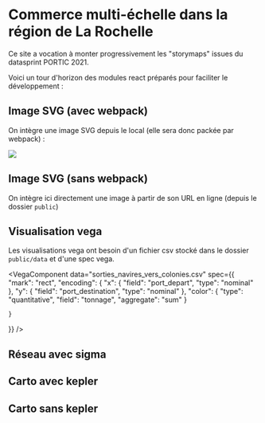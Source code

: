 

# Commerce multi-échelle dans la région de La Rochelle


Ce site a vocation à monter progressivement les "storymaps" issues du datasprint PORTIC 2021.

Voici un tour d'horizon des modules react préparés pour faciliter le développement :

## Image SVG (avec webpack)

On intègre une image  SVG depuis le local (elle sera donc packée par webpack) :

<img src={test} />

## Image SVG (sans webpack)

On intègre ici directement une image à partir de son URL en ligne (depuis le dossier `public`)

<SvgComponent path ="/svg/ports-region-1789.svg" />

## Visualisation vega

Les visualisations vega ont besoin d'un fichier csv stocké dans le dossier `public/data` et d'une spec vega.

<VegaComponent 
  data="sorties_navires_vers_colonies.csv" 
  spec={{
    "mark": "rect",
    "encoding": {
      "x": {
        "field": "port_depart",
        "type": "nominal"
      },
      "y": {
        "field": "port_destination",
        "type": "nominal"
      },
      "color": {
        "type": "quantitative",
        "field": "tonnage",
        "aggregate": "sum"
      }
      
    }
  }}
/>

## Réseau avec sigma

## Carto avec kepler

## Carto sans kepler
